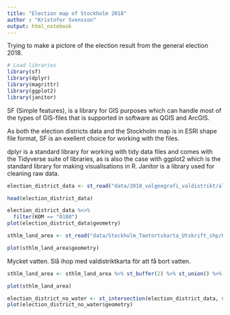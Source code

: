 ```yaml
---
title: "Election map of Stockholm 2018"
author : "Kristofer Svensson"
output: html_notebook
---
```


Trying to make a pictore of the election result from the general election 2018. 

```r
# Load libraries
library(sf)
library(dplyr)
library(magrittr)
library(ggplot2)
library(janitor)
```

SF (Simple features), is a library for GIS purposes which can handle most of the types of GIS-files that is supported in software as QGIS and ArcGIS. 

As both the election districts data and the Stockholm map is in ESRI shape file format, SF is an exellent choice for working with the files.

dplyr is a standard library for working with tidy data files and comes with the Tidyverse suite of libraries, as is also the case with ggplot2 which is the standard library for making visualisations in R. Janitor is a library used for cleaning raw data.

```r
election_district_data <- st_read("data/2018_valgeografi_valdistrikt/alla_valdistrikt.shp") %>% st_transform(3011)

head(election_district_data)
```

```r
election_district_data %<>%
  filter(KOM == "0180") 
plot(election_district_data$geometry)
```

```r
sthlm_land_area <- st_read("data/Stockholm_Taetortskarta_Utskrift_shp/Land_area.shp") %>% st_transform(3011)

plot(sthlm_land_area$geometry)
```

Mycket vatten. Slå ihop med valdistriktkarta för att få bort vatten.

```r
sthlm_land_area <- sthlm_land_area %>% st_buffer(2) %>% st_union() %>% st_as_sf()

plot(sthlm_land_area)
```

```r
election_district_no_water <- st_intersection(election_district_data, sthlm_land_area) %>% st_as_sf()
plot(election_district_no_water$geometry)
```



